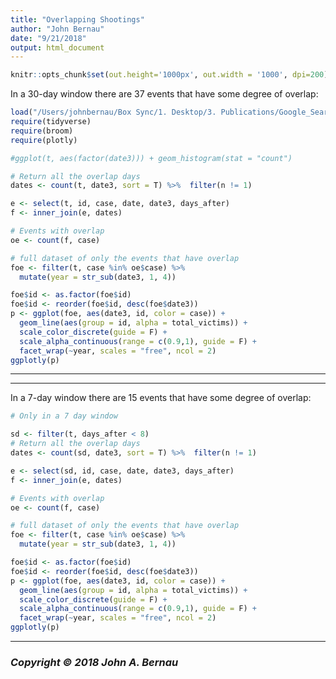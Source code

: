 ```yaml
---
title: "Overlapping Shootings"
author: "John Bernau"
date: "9/21/2018"
output: html_document
---
```


```r
knitr::opts_chunk$set(out.height='1000px', out.width = '1000', dpi=200)
```

In a 30-day window there are 37 events that have some degree of overlap: 
```r
load("/Users/johnbernau/Box Sync/1. Desktop/3. Publications/Google_Search_Data/Analysis/9.19.18 session/gc_joined.RData")
require(tidyverse)
require(broom)
require(plotly)

#ggplot(t, aes(factor(date3))) + geom_histogram(stat = "count")

# Return all the overlap days
dates <- count(t, date3, sort = T) %>%  filter(n != 1)

e <- select(t, id, case, date, date3, days_after)
f <- inner_join(e, dates)

# Events with overlap
oe <- count(f, case)

# full dataset of only the events that have overlap
foe <- filter(t, case %in% oe$case) %>% 
  mutate(year = str_sub(date3, 1, 4))

foe$id <- as.factor(foe$id)
foe$id <- reorder(foe$id, desc(foe$date3))
p <- ggplot(foe, aes(date3, id, color = case)) + 
  geom_line(aes(group = id, alpha = total_victims)) +
  scale_color_discrete(guide = F) +
  scale_alpha_continuous(range = c(0.9,1), guide = F) +
  facet_wrap(~year, scales = "free", ncol = 2)
ggplotly(p)
```

___  
___  
  
In a 7-day window there are 15 events that have some degree of overlap: 
```r

# Only in a 7 day window

sd <- filter(t, days_after < 8)
# Return all the overlap days
dates <- count(sd, date3, sort = T) %>%  filter(n != 1)

e <- select(sd, id, case, date, date3, days_after)
f <- inner_join(e, dates)

# Events with overlap
oe <- count(f, case)

# full dataset of only the events that have overlap
foe <- filter(t, case %in% oe$case) %>% 
  mutate(year = str_sub(date3, 1, 4))

foe$id <- as.factor(foe$id)
foe$id <- reorder(foe$id, desc(foe$date3))
p <- ggplot(foe, aes(date3, id, color = case)) + 
  geom_line(aes(group = id, alpha = total_victims)) +
  scale_color_discrete(guide = F) +
  scale_alpha_continuous(range = c(0.9,1), guide = F) +
  facet_wrap(~year, scales = "free", ncol = 2)
ggplotly(p)
```


___

### *Copyright &copy; 2018 John A. Bernau*
